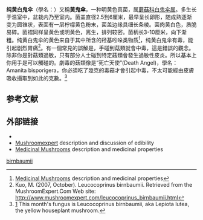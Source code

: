 {{Speciesbox 
| taxon = Leucocoprinus birnbaumii
| image = Yellowmushrooms.jpg
| authority =  ([[August_Carl_Joseph_Corda|Corda]]) [[Rolf_Singer|Singer]] (1961) 
}}

'''纯黄白鬼伞'''（學名：{{lang|la|''Leucocoprinus birnbaumii''}}）又稱'''黃鬼傘'''，一种明黄色真菌，属[[蘑菇科|蘑菇科]][[白鬼伞属|白鬼伞属]]。多生长于温室中，盆栽内乃至室内。菌盖直径2.5到6厘米，最早呈长卵形，随成熟逐渐变为圆锥状，表面有一层柠檬黄色粉末，菌盖边缘具细长条棱。菌肉黄白色，质脆易碎。菌褶同样呈黄色或明黄色，离生，排列较密。菌柄长3-10厘米，向下渐粗。纯黄白鬼伞的黄色来自于其中所含的羟基吲哚类物质<ref>[http://healing-mushrooms.net/archives/leucocoprinus-birnbaumii.html Medicinal Mushrooms] description and medicinal properties</ref>，纯黄白鬼伞有毒，能引起剧烈胃痛<ref>Kuo, M. (2007, October). Leucocoprinus birnbaumii. Retrieved from the MushroomExpert.Com Web site: http://www.mushroomexpert.com/leucocoprinus_birnbaumii.html</ref>。有一個常見的誤解是，手碰到菇類就會中毒，這是錯誤的觀念。除非你是對菇類過敏，只有部分人士碰到特定菇類會發生過敏性皮炎。所以基本上你用手是可以觸碰的。劇毒的菇類像是“死亡天使”(Death Angel)，學名：Amanita bisporigera，你必須吃了幾克的毒菇才會引起中毒，不太可能經由皮膚吸收攝取到如此的克數。<ref>[http://botit.botany.wisc.edu/toms_fungi/feb2002.html] This month's fungus is Leucocoprinus birnbaumii, aka Lepiota lutea, the yellow houseplant mushroom. </ref>

== 参考文献 ==
{{reflist}}

==外部链接==
{{commonscat|Leucocoprinus birnbaumii}}
*{{Wikispecies-inline|Leucocoprinus birnbaumii}}
* [http://www.mushroomexpert.com/leucocoprinus_birnbaumii.html Mushroomexpert] description and discussion of edibility
* [http://healing-mushrooms.net/archives/leucocoprinus-birnbaumii.html Medicinal Mushrooms] description and medicinal properties
{{Taxonbar}}
[[Category:白鬼伞属|birnbaumii]]